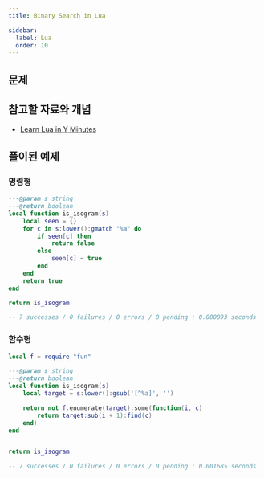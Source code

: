 ```yaml
---
title: Binary Search in Lua

sidebar:
  label: Lua
  order: 10
---
```



## 문제

<LinkCard
  title="Binary Search in Lua"
  description="You have stumbled upon a group of mathematicians who are also singer-songwriters."
  href="https://exercism.org/tracks/lua/exercises/binary-search"
/>

## 참고할 자료와 개념

- [Learn Lua in Y Minutes](https://learnxinyminutes.com/docs/ko-kr/lua-kr)

## 풀이된 예제

### 명령형

```lua
---@param s string
---@return boolean
local function is_isogram(s)
    local seen = {}
    for c in s:lower():gmatch "%a" do
        if seen[c] then
            return false
        else
            seen[c] = true
        end
    end
    return true
end

return is_isogram

-- 7 successes / 0 failures / 0 errors / 0 pending : 0.000893 seconds
```

### 함수형

```lua
local f = require "fun"

---@param s string
---@return boolean
local function is_isogram(s)
	local target = s:lower():gsub('[^%a]', '')

	return not f.enumerate(target):some(function(i, c)
		return target:sub(i + 1):find(c)
	end)
end


return is_isogram

-- 7 successes / 0 failures / 0 errors / 0 pending : 0.001685 seconds
```
